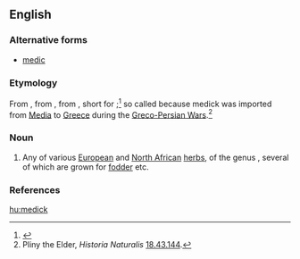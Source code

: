 ==English==

===Alternative forms===
* [[medic]]

===Etymology===
From {{etyl|enm|en}} {{term|medike|lang=enm}}, from {{etyl|la|en}} {{term/t|la|mēdica}}, from {{etyl|grc|en}} {{term|μηδίκη|tr=mēdikē|lang=grc}}, short for {{term|Μηδικὴ πόα|tr=Mēdikē poa||Median grass|lang=grc}};<ref>{{R:OED Online}}</ref> so called because medick was imported from [[Media]] to [[Greece]] during the [[w:Greco-Persian Wars|Greco-Persian Wars]].<ref>Pliny the Elder, ''Historia Naturalis'' [[s:la:Naturalis Historia/Liber XVIII#XLIII|18.43.144]].</ref>

===Noun===
{{wikipedia}}
{{en-noun}}

# Any of various [[European]] and [[North African]] [[herb]]s, of the genus {{taxlink|Medicago|genus|noshow=1}}, several of which are grown for [[fodder]] etc.

===References===
<references/>

[[hu:medick]]